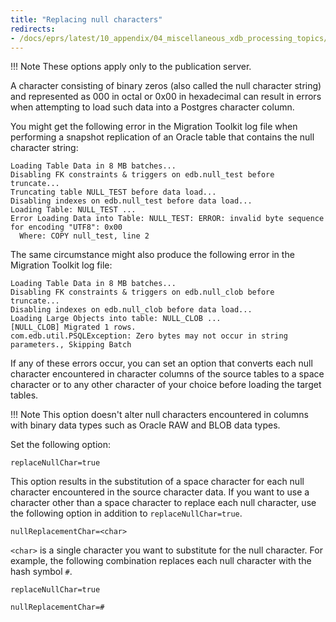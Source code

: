 ```yaml
---
title: "Replacing null characters"
redirects:
- /docs/eprs/latest/10_appendix/04_miscellaneous_xdb_processing_topics/01_publications_and_subscriptions_server_conf_options/02_replacing_null_characters
---
```


<div id="replacing_null_characters" class="registered_link"></div>

!!! Note
    These options apply only to the publication server.

A character consisting of binary zeros (also called the null character string) and represented as 000 in octal or 0x00 in hexadecimal can result in errors when attempting to load such data into a Postgres character column.

You might get the following error in the Migration Toolkit log file when performing a snapshot replication of an Oracle table that contains the null character string:

```
Loading Table Data in 8 MB batches...
Disabling FK constraints & triggers on edb.null_test before truncate...
Truncating table NULL_TEST before data load...
Disabling indexes on edb.null_test before data load...
Loading Table: NULL_TEST ...
Error Loading Data into Table: NULL_TEST: ERROR: invalid byte sequence for encoding "UTF8": 0x00
  Where: COPY null_test, line 2
```

The same circumstance might also produce the following error in the Migration Toolkit log file:

```
Loading Table Data in 8 MB batches...
Disabling FK constraints & triggers on edb.null_clob before truncate...
Disabling indexes on edb.null_clob before data load...
Loading Large Objects into table: NULL_CLOB ...
[NULL_CLOB] Migrated 1 rows.
com.edb.util.PSQLException: Zero bytes may not occur in string parameters., Skipping Batch
```

If any of these errors occur, you can set an option that converts each null character encountered in character columns of the source tables to a space character or to any other character of your choice before loading the target tables.

!!! Note
    This option doesn't alter null characters encountered in columns with binary data types such as Oracle RAW and BLOB data types.

Set the following option:

`replaceNullChar=true`

This option results in the substitution of a space character for each null character encountered in the source character data. If you want to use a character other than a space character to replace each null character, use the following option in addition to `replaceNullChar=true`.

`nullReplacementChar=<char>`

`<char>` is a single character you want to substitute for the null character. For example, the following combination replaces each null character with the hash symbol ``#``.

`replaceNullChar=true`

`nullReplacementChar=#`
